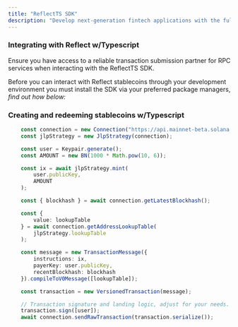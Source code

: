 ```yaml
---
title: "ReflectTS SDK"
description: "Develop next-generation fintech applications with the full power of yield-bearing stablecoins. "
---
```


### Integrating with Reflect w/Typescript

<Tip>
  Ensure you have access to a reliable transaction submission partner for RPC services when interacting with the ReflectTS SDK.
</Tip>

Before you can interact with Reflect stablecoins through your development environment you must install the SDK via your preferred package managers, _find out how below:_

### Creating and redeeming stablecoins w/Typescript

```typescript Example.ts  lines
	const connection = new Connection("https://api.mainnet-beta.solana.com");
    const jlpStrategy = new JlpStrategy(connection);

    const user = Keypair.generate();
    const AMOUNT = new BN(1000 * Math.pow(10, 6));

    const ix = await jlpStrategy.mint(
        user.publicKey,
        AMOUNT
    );

    const { blockhash } = await connection.getLatestBlockhash();

    const {
        value: lookupTable
    } = await connection.getAddressLookupTable(
        jlpStrategy.lookupTable
    );

    const message = new TransactionMessage({
        instructions: ix,
        payerKey: user.publicKey,
        recentBlockhash: blockhash
    }).compileToV0Message([lookupTable]);

    const transaction = new VersionedTransaction(message);

    // Transaction signature and landing logic, adjust for your needs.
    transaction.sign([user]);
    await connection.sendRawTransaction(transaction.serialize());
```